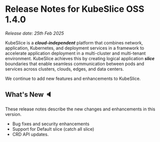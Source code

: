 # Release Notes for KubeSlice OSS 1.4.0

*Release date: 25th Feb 2025*

KubeSlice is a ***cloud-independent*** platform that combines network, application, Kubernetes, and deployment services 
in a framework to accelerate application deployment in a multi-cluster and multi-tenant environment. KubeSlice achieves this 
by creating logical application ***slice*** boundaries that enable seamless communication between pods and services across 
clusters, clouds, edges, and data centers.

We continue to add new features and enhancements to KubeSlice. 

## What's New :speaker:
These release notes describe the new changes and enhancements in this version.

* Bug fixes and security enhancements
* Support for Default slice (catch all slice)
* CRD API updates.
